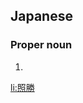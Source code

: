 ==Japanese==
{{ja-kanjitab|てる|かつ}}

===Proper noun===
{{ja-pos|proper|てるかつ}}

# {{given name|male|lang=ja|sort=てるかつ}}

[[li:照勝]]